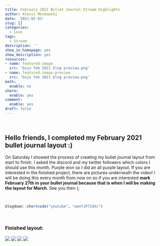 ```yaml
---
title: February 2021 Bullet Journal Stream Highlights
author: Alexis Meskowski
date: '2021-02-03'
slug: []
categories:
  - Love
tags:
  - Stream
description: ''
show_in_homepage: yes
show_description: yes
resources:
- name: featured-image
  src: 'bujo feb 2021 blog preview.png'
- name: featured-image-preview
  src: 'bujo feb 2021 blog preview.png'
math:
  enable: no
share:
  enable: yes
comment:
  enable: yes
draft: false
---
```


<!-- draft: true -->
<!-- Featured Image: 780x234 -->
<!-- Links: [](){target="_blank"} -->

<br>

## Hello friends, I completed my February 2021 bullet journal layout :)

On Saturday I showed the process of creating my bullet journal layout from start to finish. I asked the discord and my twitter followers which colors I should use this month. Purple won so I did an all purple layout. If you are interested in the finished project, there are pictures underneath the video! I will be doing this every month from now on so if you are interested **mark February 27th in your bullet journal because that is when I will be making the layout for March**. See you then (;

<br>

```r
blogdown::shortcode("youtube", "wwnYJP72dXc")
```

<br>

### Finished layout:

![](image0.jpg)
![](image1.jpg)
![](image2.jpg)
![](image3.jpg)